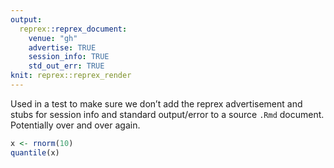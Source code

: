 ```yaml
---
output:
  reprex::reprex_document:
    venue: "gh"
    advertise: TRUE
    session_info: TRUE
    std_out_err: TRUE
knit: reprex::reprex_render
---
```


Used in a test to make sure we don't add the reprex advertisement and stubs for session info and standard output/error to a source `.Rmd` document.
Potentially over and over again.

```r
x <- rnorm(10)
quantile(x)
```
